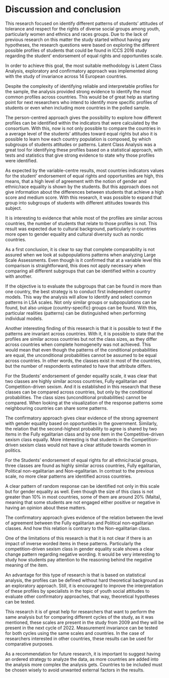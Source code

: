 # Discussion and conclusion  

This research focused on identify different patterns of students' attitudes of tolerance and respect for the rights of diverse social groups among youth, particularly women and ethnics and races groups. Due to the lack of previous research on this matter the study started without having any hypotheses, the research questions were based on exploring the different possible profiles of students that could be found in ICCS 2016 study regarding the student' endorsement of equal rights and opportunities scale.

In order to achieve this goal, the most suitable methodology is Latent Class Analysis, exploratory and confirmatory approach was implemented along with the study of invariance across 14 European countries. 

Despite the complexity of identifying reliable and interpretable profiles for the sample, the analysis provided strong evidence to identify the most common profiles across countries. This would be of great help as starting point for next researchers who intend to identify more specific profiles of students or even when including more countries in the polled sample. 

The person-centred approach gives the possibility to explore how different profiles can be identified within the indicators that were calculated by the consortium. With this, now is not only possible to compare the countries in a average level of the students' attitudes toward equal rights but also it is possible to learn how each country population is composed, by which subgroups of students attitudes or patterns. Latent Class Analysis was a great tool for identifying these profiles based on a statistical approach, with tests and statistics that give strong evidence to state why those profiles were identified. 

As expected by the variable-centre results, most countries indicators values for the student' endorsement of equal rights and opportunities are high, this means, that a high level of agreement with the notion of gender and ethnic/race equality is shown by the students. But this approach does not give information about the differences between students that achieve a high score and medium score. With this research, it was possible to expand that group into subgroups of students with different attitudes towards this subject. 

It is interesting to evidence that while most of the profiles are similar across countries, the number of students that relate to those profiles is not. This result was expected due to cultural background, particularly in countries more open to gender equality and cultural diversity such as nordic countries.  

As a first conclusion, it is clear to say that complete comparability is not assured when we look at subpopulations patterns when analyzing Large Scale Assessments. Even though is it confirmed that at a variable level this comparison is straightforward, this does not apply necessary when comparing all different subgroups that can be identified within a country with another.    

If the objective is to evaluate the subgroups that can be found in more than one country, the best strategy is to conduct first independent country models. This way the analysis will allow to identify and select common patterns in LSA scales. Not only similar groups or subpopulations can be found, but also unique (country-specific) groups can be found. With this, particular realities (patterns) can be distinguished when performing individual models.

Another interesting finding of this research is that it is possible to test if the patterns are invariant across countries. With it, it is possible to state that the profiles are similar across countries but not the class sizes, as they differ across countries when complete homogeneity was not achieved. This would mean that even though the patterns of the conditional probabilities are equal, the unconditional probabilities cannot be assumed to be equal across countries. In other words, the classes exist in most of the countries, but the number of respondents estimated to have that attribute differs.  

For the Students' endorsement of gender equality scale, it was clear that two classes are highly similar across countries, Fully egalitarian and Competition-driven sexism. And it is established in this research that these classes can be compared across countries, but only by the conditional probabilities. The class sizes (unconditional probabilities) cannot be compared. When looking at the visualization of the response patterns some neighbouring countries can share some patterns.

The confirmatory approach gives clear evidence of the strong agreement with gender equality based on opportunities in the government. Similarly, the relation that the second-highest probability to agree is shared by two items in the Fully egalitarian class and by one item in the Competitive-driven sexism class equally. More interesting is that students in the Competition-driven sexism class would not have a clear attitude towards women in politics.  

For the Students' endorsement of equal rights for all ethnic/racial groups, three classes are found as highly similar across countries, Fully egalitarian, Political non-egalitarian and Non-egalitarian. In contrast to the previous scale, no more clear patterns are identified across countries. 

A clear pattern of random response can be identified not only in this scale but for gender equality as well. Even though the size of this class is not greater than 10% in most countries, some of them are around 20% (Malta), meaning that some students are not engaged either positive or negative in having an opinion about these matters. 

The confirmatory approach gives evidence of the relation between the level of agreement between the Fully egalitarian and Political non-egalitarian classes. And how this relation is contrary to the Non-egalitarian class.  

One of the limitations of this research is that it is not clear if there is an impact of inverse worded items in these patterns. Particularly the competition-driven sexism class in gender equality scale shows a clear change pattern regarding negative wording. It would be very interesting to study how students pay attention to the reasoning behind the negative meaning of the item.   

An advantage for this type of research is that is based on statistical analysis, the profiles can be defined without hard theoretical background as an exploratory approach. Still, it is encouraged to improve the interpretation of these profiles by specialists in the topic of youth social attitudes to evaluate other confirmatory approaches, that way, theoretical hypotheses can be tested.  

This research it is of great help for researchers that want to perform the same analysis but for comparing different cycles of the study, as it was mentioned, these scales are present in the study from 2009 and they will be present in the next cycle of 2022. Measurement invariance can be tested for both cycles using the same scales and countries. In the case of researchers interested in other countries, these results can be used for comparative purposes.   

As a recommendation for future research, it is important to suggest having an ordered strategy to analyze the data, as more countries are added into the analysis more complex the analysis gets. Countries to be included must be chosen wisely to avoid unwanted external factors in the results.  
